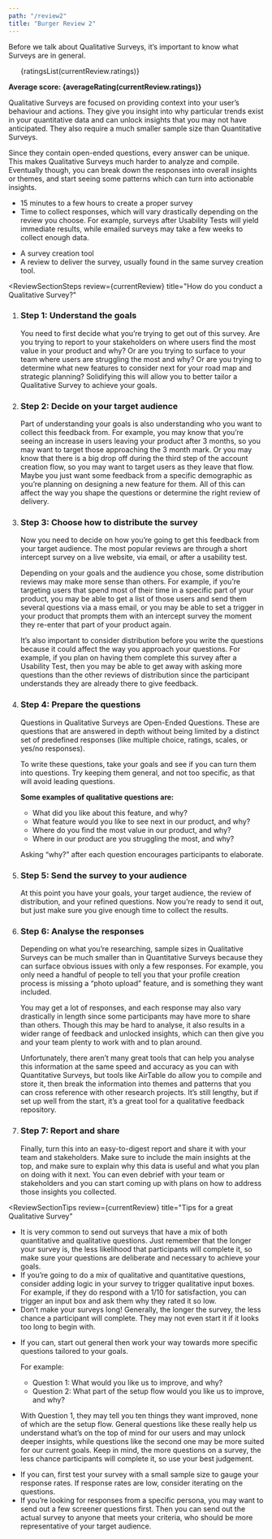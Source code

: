 ```yaml
---
path: "/review2"
title: "Burger Review 2"
---
```






<ReviewLayout pageTitle={props.pageContext.frontmatter.title} review={currentReview}>
  <SEO title={props.pageContext.frontmatter.title} />
  <ReviewSectionIntro>
    <p>Before we talk about Qualitative Surveys, it’s important to know what Surveys are in general.</p>
    <p>
      <ul>
        {ratingsList(currentReview.ratings)}
      </ul>
    </p>
    <p><strong>Average score: {averageRating(currentReview.ratings)}</strong></p>
  </ReviewSectionIntro>
<ReviewSectionWhatIs review={currentReview} title="What is a Qualitative Survey?">
  <p>
    Qualitative Surveys are focused on providing context into your user’s behaviour and actions. They give you insight into why particular trends exist in your quantitative data and can unlock insights that you may not have anticipated. They also require a much smaller sample size than Quantitative Surveys.
  </p>
  <p>
    Since they contain open-ended questions, every answer can be unique. This makes Qualitative Surveys much harder to analyze and compile. Eventually though, you can break down the responses into overall insights or themes, and start seeing some patterns which can turn into actionable insights.
  </p>
</ReviewSectionWhatIs>

<ReviewSectionNeeds title="What do you need for a Qualitative Survey?">
  <ReviewSectionNeedsPartial type="time">
    <ul>
      <li>15 minutes to a few hours to create a proper survey</li>
      <li>
        Time to collect responses, which will vary drastically depending on the
        review you choose. For example, surveys after Usability Tests will yield
        immediate results, while emailed surveys may take a few weeks to collect
        enough data.
      </li>
    </ul>
  </ReviewSectionNeedsPartial>
  <ReviewSectionNeedsPartial type="materials">
    <ul>
      <li>A survey creation tool</li>
      <li>
        A review to deliver the survey, usually found in the same survey
        creation tool.
      </li>
    </ul>
  </ReviewSectionNeedsPartial>
</ReviewSectionNeeds>

<ReviewSectionSteps
  review={currentReview}
  title="How do you conduct a Qualitative Survey?"
>
  <ol>
    <li>
      <h3>Step 1: Understand the goals</h3>
      You need to first decide what you’re trying to get out of this survey. Are
      you trying to report to your stakeholders on where users find the most value
      in your product and why? Or are you trying to surface to your team where users
      are struggling the most and why? Or are you trying to determine what new features
      to consider next for your road map and strategic planning? Solidifying this
      will allow you to better tailor a Qualitative Survey to achieve your goals.
    </li>
    <li>
      <h3>Step 2: Decide on your target audience</h3>
      <p>
        Part of understanding your goals is also understanding who you want to
        collect this feedback from. For example, you may know that you’re seeing
        an increase in users leaving your product after 3 months, so you may
        want to target those approaching the 3 month mark. Or you may know that
        there is a big drop off during the third step of the account creation
        flow, so you may want to target users as they leave that flow. Maybe you
        just want some feedback from a specific demographic as you’re planning
        on designing a new feature for them. All of this can affect the way you
        shape the questions or determine the right review of delivery.
      </p>
    </li>
    <li>
      <h3>Step 3: Choose how to distribute the survey</h3>
      <p>
        Now you need to decide on how you’re going to get this feedback from
        your target audience. The most popular reviews are through a short
        intercept survey on a live website, via email, or after a usability
        test.
      </p>
      <p>
        Depending on your goals and the audience you chose, some distribution
        reviews may make more sense than others. For example, if you’re
        targeting users that spend most of their time in a specific part of your
        product, you may be able to get a list of those users and send them
        several questions via a mass email, or you may be able to set a trigger
        in your product that prompts them with an intercept survey the moment
        they re-enter that part of your product again.
      </p>
      <p>
        It’s also important to consider distribution before you write the
        questions because it could affect the way you approach your questions.
        For example, if you plan on having them complete this survey after a
        Usability Test, then you may be able to get away with asking more
        questions than the other reviews of distribution since the participant
        understands they are already there to give feedback.
      </p>
    </li>
    <li>
      <h3>Step 4: Prepare the questions</h3>
      <p>
        Questions in Qualitative Surveys are Open-Ended Questions. These are
        questions that are answered in depth without being limited by a distinct
        set of predefined responses (like multiple choice, ratings, scales, or
        yes/no responses).
      </p>
      <p>
        To write these questions, take your goals and see if you can turn them
        into questions. Try keeping them general, and not too specific, as that
        will avoid leading questions.
      </p>
      <p>
        <strong>Some examples of qualitative questions are:</strong>
      </p>
      <ul>
        <li>What did you like about this feature, and why?</li>
        <li>
          What feature would you like to see next in our product, and why?
        </li>
        <li>Where do you find the most value in our product, and why?</li>
        <li>Where in our product are you struggling the most, and why?</li>
      </ul>
      <p>
        Asking “why?” after each question encourages participants to elaborate.
      </p>
    </li>
    <li>
      <h3>Step 5: Send the survey to your audience</h3>
      At this point you have your goals, your target audience, the review of distribution,
      and your refined questions. Now you’re ready to send it out, but just make
      sure you give enough time to collect the results.
    </li>
    <li>
      <h3>Step 6: Analyse the responses</h3>
      <p>
        Depending on what you’re researching, sample sizes in Qualitative
        Surveys can be much smaller than in Quantitative Surveys because they
        can surface obvious issues with only a few responses. For example, you
        only need a handful of people to tell you that your profile creation
        process is missing a “photo upload” feature, and is something they want
        included.
      </p>
      <p>
        You may get a lot of responses, and each response may also vary
        drastically in length since some participants may have more to share
        than others. Though this may be hard to analyse, it also results in a
        wider range of feedback and unlocked insights, which can then give you
        and your team plenty to work with and to plan around.
      </p>
      <p>
        Unfortunately, there aren’t many great tools that can help you analyse
        this information at the same speed and accuracy as you can with
        Quantitative Surveys, but tools like AirTable do allow you to compile
        and store it, then break the information into themes and patterns that
        you can cross reference with other research projects. It’s still
        lengthy, but if set up well from the start, it’s a great tool for a
        qualitative feedback repository.
      </p>
    </li>
    <li>
      <h3>Step 7: Report and share</h3>
      <p>
        Finally, turn this into an easy-to-digest report and share it with your
        team and stakeholders. Make sure to include the main insights at the
        top, and make sure to explain why this data is useful and what you plan
        on doing with it next. You can even debrief with your team or
        stakeholders and you can start coming up with plans on how to address
        those insights you collected.
      </p>
    </li>
  </ol>
</ReviewSectionSteps>

<ReviewSectionTips
  review={currentReview}
  title="Tips for a great Qualitative Survey"
>
  <ul>
    <li>
      It is very common to send out surveys that have a mix of both quantitative
      and qualitative questions. Just remember that the longer your survey is,
      the less likelihood that participants will complete it, so make sure your
      questions are deliberate and necessary to achieve your goals.
    </li>
    <li>
      If you’re going to do a mix of qualitative and quantitative questions,
      consider adding logic in your survey to trigger qualitative input boxes.
      For example, if they do respond with a 1/10 for satisfaction, you can
      trigger an input box and ask them why they rated it so low.
    </li>
    <li>
      Don’t make your surveys long! Generally, the longer the survey, the less
      chance a participant will complete. They may not even start it if it looks
      too long to begin with.
    </li>
    <li>
      <p>
        If you can, start out general then work your way towards more specific
        questions tailored to your goals.
      </p>
      <p>For example:</p>
      <ul>
        <li>Question 1: What would you like us to improve, and why?</li>
        <li>
          Question 2: What part of the setup flow would you like us to improve,
          and why?
        </li>
      </ul>
      <p>
        With Question 1, they may tell you ten things they want improved, none
        of which are the setup flow. General questions like these really help us
        understand what’s on the top of mind for our users and may unlock deeper
        insights, while questions like the second one may be more suited for our
        current goals. Keep in mind, the more questions on a survey, the less
        chance participants will complete it, so use your best judgement.
      </p>
    </li>
    <li>
      If you can, first test your survey with a small sample size to gauge your
      response rates. If response rates are low, consider iterating on the
      questions.
    </li>
    <li>
      If you’re looking for responses from a specific persona, you may want to
      send out a few screener questions first. Then you can send out the actual
      survey to anyone that meets your criteria, who should be more
      representative of your target audience.
    </li>
  </ul>
</ReviewSectionTips>

</ReviewLayout>

